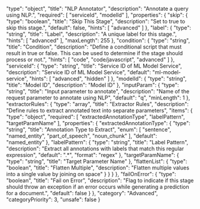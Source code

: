   "type": "object",
  "title": "NLP Annotator",
  "description": "Annotate a query using NLP.",
  "required": [
    "serviceId",
    "modelId"
  ],
  "properties": {
    "skip": {
      "type": "boolean",
      "title": "Skip This Stage",
      "description": "Set to true to skip this stage.",
      "default": false,
      "hints": [
        "advanced"
      ]
    },
    "label": {
      "type": "string",
      "title": "Label",
      "description": "A unique label for this stage.",
      "hints": [
        "advanced"
      ],
      "maxLength": 255
    },
    "condition": {
      "type": "string",
      "title": "Condition",
      "description": "Define a conditional script that must result in true or false. This can be used to determine if the stage should process or not.",
      "hints": [
        "code",
        "code/javascript",
        "advanced"
      ]
    },
    "serviceId": {
      "type": "string",
      "title": "Service ID of ML Model Service",
      "description": "Service ID of ML Model Service",
      "default": "ml-model-service",
      "hints": [
        "advanced",
        "hidden"
      ]
    },
    "modelId": {
      "type": "string",
      "title": "Model ID",
      "description": "Model ID"
    },
    "inputParam": {
      "type": "string",
      "title": "Input parameter to annotate",
      "description": "Name of the request parameter to annotate using NLP",
      "default": "q",
      "minLength": 1
    },
    "extractorRules": {
      "type": "array",
      "title": "Extractor Rules",
      "description": "Define rules to extract annotated text into separate parameters",
      "items": {
        "type": "object",
        "required": [
          "extractedAnnotationType",
          "labelPattern",
          "targetParamName"
        ],
        "properties": {
          "extractedAnnotationType": {
            "type": "string",
            "title": "Annotation Type to Extract",
            "enum": [
              "sentence",
              "named_entity",
              "part_of_speech",
              "noun_chunk"
            ],
            "default": "named_entity"
          },
          "labelPattern": {
            "type": "string",
            "title": "Label Pattern",
            "description": "Extract all annotations with labels that match this regular expression",
            "default": ".*",
            "format": "regex"
          },
          "targetParamName": {
            "type": "string",
            "title": "Target Parameter Name"
          },
          "flattenList": {
            "type": "boolean",
            "title": "Flatten Multiple",
            "description": "Flatten multiple values into a single value by joining on space"
          }
        }
      }
    },
    "failOnError": {
      "type": "boolean",
      "title": "Fail on Error",
      "description": "Flag to indicate if this stage should throw an exception if an error occurs while generating a prediction for a document.",
      "default": false
    }
  },
  "category": "Advanced",
  "categoryPriority": 3,
  "unsafe": false
}
